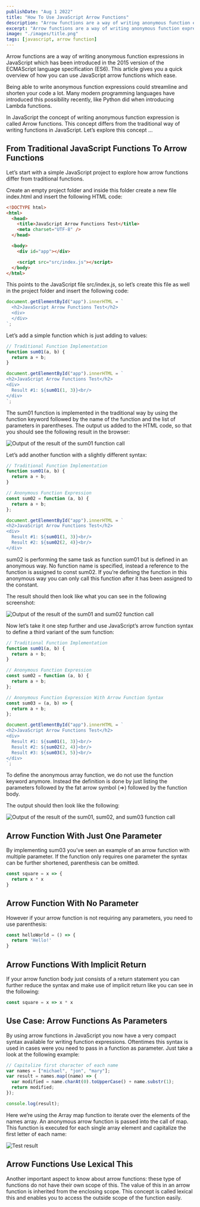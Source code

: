 ```yaml
---
publishDate: "Aug 1 2022"
title: "How To Use JavaScript Arrow Functions"
description: "Arrow functions are a way of writing anonymous function expressions in JavaScript which has been introduced in the 2015 version of the ECMAScript language specification (ES6). This article gives you a quick overview of how you can use JavaScript arrow functions which ease."
excerpt: "Arrow functions are a way of writing anonymous function expressions in JavaScript which has been introduced in the 2015 version of the ECMAScript language specification (ES6). This article gives you a quick overview of how you can use JavaScript arrow functions which ease."
image: "./images/title.png"
tags: [javascript, arrow function]
---
```


Arrow functions are a way of writing anonymous function expressions in JavaScript which has been introduced in the 2015 version of the ECMAScript language specification (ES6). This article gives you a quick overview of how you can use JavaScript arrow functions which ease.

Being able to write anonymous function expressions could streamline and shorten your code a lot. Many modern programming languages have introduced this possibility recently, like Python did when introducing Lambda functions.

In JavaScript the concept of writing anonymous function expression is called Arrow functions. This concept differs from the traditional way of writing functions in JavaScript. Let’s explore this concept …

## From Traditional JavaScript Functions To Arrow Functions

Let’s start with a simple JavaScript project to explore how arrow functions differ from traditional functions.

Create an empty project folder and inside this folder create a new file index.html and insert the following HTML code:

```html
<!DOCTYPE html>
<html>
  <head>
    <title>JavaScript Arrow Functions Test</title>
    <meta charset="UTF-8" />
  </head>

  <body>
    <div id="app"></div>

    <script src="src/index.js"></script>
  </body>
</html>
```

This points to the JavaScript file src/index.js, so let’s create this file as well in the project folder and insert the following code:

```js
document.getElementById("app").innerHTML = `
  <h2>JavaScript Arrow Functions Test</h2>
  <div>
  </div>
`;
```

Let’s add a simple function which is just adding to values:

```js
// Traditional Function Implementation
function sum01(a, b) {
  return a + b;
}

document.getElementById("app").innerHTML = `
<h2>JavaScript Arrow Functions Test</h2>
<div>
  Result #1: ${sum01(1, 3)}<br/>
</div>
`;
```

The sum01 function is implemented in the traditional way by using the function keyword followed by the name of the function and the list of parameters in parentheses. The output us added to the HTML code, so that you should see the following result in the browser:

![Output of the result of the sum01 function call](images/10.png)

Let’s add another function with a slightly different syntax:

```js
// Traditional Function Implementation
function sum01(a, b) {
  return a + b;
}

// Anonymous Function Expression
const sum02 = function (a, b) {
  return a + b;
};

document.getElementById("app").innerHTML = `
<h2>JavaScript Arrow Functions Test</h2>
<div>
  Result #1: ${sum01(1, 3)}<br/>
  Result #2: ${sum02(2, 4)}<br/>
</div>
```

sum02 is performing the same task as function sum01 but is defined in an anonymous way. No function name is specified, instead a reference to the function is assigned to const sum02. If you’re defining the function in this anonymous way you can only call this function after it has been assigned to the constant.

The result should then look like what you can see in the following screenshot:

![Output of the result of the sum01 and sum02 function call](images/20.png)

Now let’s take it one step further and use JavaScript’s arrow function syntax to define a third variant of the sum function:

```js
// Traditional Function Implementation
function sum01(a, b) {
  return a + b;
}

// Anonymous Function Expression
const sum02 = function (a, b) {
  return a + b;
};

// Anonymous Function Expression With Arrow Function Syntax
const sum03 = (a, b) => {
  return a + b;
};

document.getElementById("app").innerHTML = `
<h2>JavaScript Arrow Functions Test</h2>
<div>
  Result #1: ${sum01(1, 3)}<br/>
  Result #2: ${sum02(2, 4)}<br/>
  Result #3: ${sum03(3, 5)}<br/>
</div>
`;
```

To define the anonymous array function, we do not use the function keyword anymore. Instead the definition is done by just listing the parameters followed by the fat arrow symbol (=>) followed by the function body.

The output should then look like the following:

![Output of the result of the sum01, sum02, and sum03 function call](images/30.png)

## Arrow Function With Just One Parameter

By implementing sum03 you’ve seen an example of an arrow function with multiple parameter. If the function only requires one parameter the syntax can be further shortened, parenthesis can be omitted.

```js
const square = x => {
  return x * x
}
```

## Arrow Function With No Parameter

However if your arrow function is not requiring any parameters, you need to use parenthesis:

```js
const helloWorld = () => {
  return 'Hello!'
}
```

## Arrow Functions With Implicit Return

If your arrow function body just consists of a return statement you can further reduce the syntax and make use of implicit return like you can see in the following:

```js
const square = x => x * x
```

## Use Case: Arrow Functions As Parameters

By using arrow functions in JavaScript you now have a very compact syntax available for writing function expressions. Oftentimes this syntax is used in cases were you need to pass in a function as parameter. Just take a look at the following example:

```js
// Capitalize first character of each name
var names = ["michael", "jon", "mary"];
var result = names.map((name) => {
  var modified = name.charAt(0).toUpperCase() + name.substr(1);
  return modified;
});

console.log(result);
```

Here we’re using the Array map function to iterate over the elements of the names array. An anonymous arrow function is passed into the call of map. This function is executed for each single array element and capitalize the first letter of each name:

![Test result](images/40.png)

## Arrow Functions Use Lexical This

Another important aspect to know about arrow functions: these type of functions do not have their own scope of this. The value of this in an arrow function is inherited from the enclosing scope. This concept is called lexical this and enables you to access the outside scope of the function easily.
